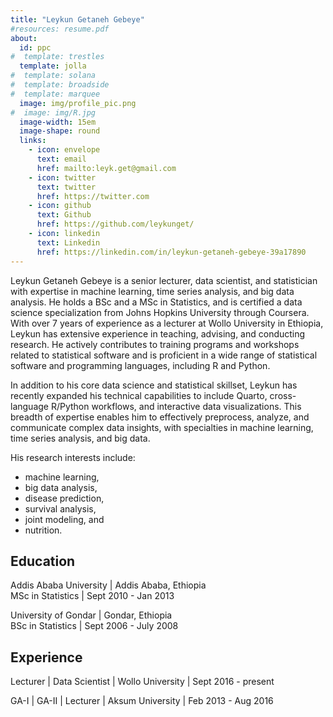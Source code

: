 ```yaml
---
title: "Leykun Getaneh Gebeye"
#resources: resume.pdf
about:
  id: ppc
#  template: trestles
  template: jolla
#  template: solana
#  template: broadside
#  template: marquee
  image: img/profile_pic.png
#  image: img/R.jpg
  image-width: 15em
  image-shape: round
  links:
    - icon: envelope
      text: email
      href: mailto:leyk.get@gmail.com
    - icon: twitter
      text: twitter
      href: https://twitter.com
    - icon: github
      text: Github
      href: https://github.com/leykunget/
    - icon: linkedin
      text: Linkedin
      href: https://linkedin.com/in/leykun-getaneh-gebeye-39a17890
---
```


::: {#ppc}
Leykun Getaneh Gebeye is a senior lecturer, data scientist, and statistician with expertise in machine learning, time series analysis, and big data analysis. He holds a BSc and a MSc in Statistics, and is certified a data science specialization from Johns Hopkins University through Coursera. With over 7 years of experience as a lecturer at Wollo University in Ethiopia, Leykun has extensive experience in teaching, advising, and conducting research. He actively contributes to training programs and workshops related to statistical software and is proficient in a wide range of statistical software and programming languages, including R and Python. 

In addition to his core data science and statistical skillset, Leykun has recently expanded his technical capabilities to include Quarto, cross-language R/Python workflows, and interactive data visualizations. This breadth of expertise enables him to effectively preprocess, analyze, and communicate complex data insights, with specialties in machine learning, time series analysis, and big data.


His research interests include:

-   machine learning,
-   big data analysis,\
-   disease prediction,\
-   survival analysis,\
-   joint modeling, and\
-   nutrition.

## Education

Addis Ababa University \| Addis Ababa, Ethiopia\
MSc in Statistics \| Sept 2010 - Jan 2013

University of Gondar \| Gondar, Ethiopia\
BSc in Statistics \| Sept 2006 - July 2008

## Experience

Lecturer \| Data Scientist \| Wollo University \| Sept 2016 - present

GA-I \| GA-II \| Lecturer \| Aksum University \| Feb 2013 - Aug 2016
:::
